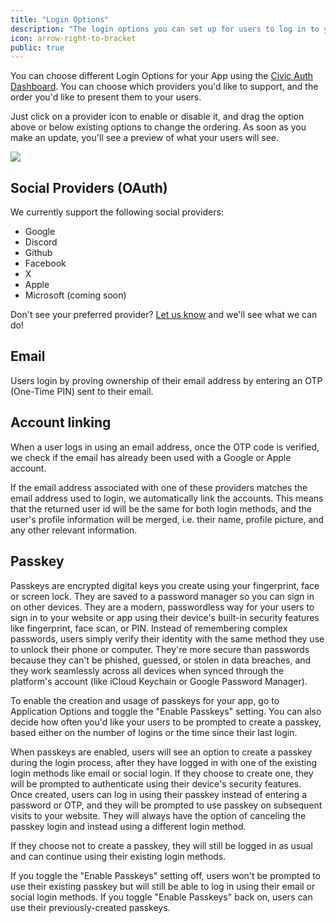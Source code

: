 ```yaml
---
title: "Login Options"
description: "The login options you can set up for users to log in to your app."
icon: arrow-right-to-bracket
public: true
---
```





You can choose different Login Options for your App using the [Civic Auth Dashboard](https://auth.civic.com/dashboard). You can choose which providers you'd like to support, and the order you'd like to present them to your users.

Just click on a provider icon to enable or disable it, and drag the option above or below existing options to change the ordering. As soon as you make an update, you'll see a preview of what your users will see.

<Frame>
    <img src="/images/login-options-dashboard-sso-email.png"/>
</Frame>

## Social Providers (OAuth)

We currently support the following social providers:
- Google
- Discord
- Github
- Facebook
- X
- Apple
- Microsoft (coming soon)

Don't see your preferred provider? [Let us know](https://join.slack.com/t/civic-developers/shared_invite/zt-37tv9fyo7-aDT43mUjOFQwdQFmfZLTRw) and we'll see what we can do!

## Email

Users login by proving ownership of their email address by entering an OTP (One-Time PIN) sent to their email.

## Account linking

When a user logs in using an email address, once the OTP code is verified, we check if the email has already been used with a Google or Apple account.

If the email address associated with one of these providers matches the email address used to login, we automatically link the accounts. This means that the returned user id will be the same for both login methods, and the user's profile information will be merged, i.e. their name, profile picture, and any other relevant information.

## Passkey

Passkeys are encrypted digital keys you create using your fingerprint, face or screen lock. They are saved to a password manager so you can sign in on other devices. They are a modern, passwordless way for your users to sign in to your website or app using their device's built-in security features like fingerprint, face scan, or PIN. Instead of remembering complex passwords, users simply verify their identity with the same method they use to unlock their phone or computer. They're more secure than passwords because they can't be phished, guessed, or stolen in data breaches, and they work seamlessly across all devices when synced through the platform's account (like iCloud Keychain or Google Password Manager).

To enable the creation and usage of passkeys for your app, go to Application Options and toggle the "Enable Passkeys" setting. You can also decide how often you'd like your users to be prompted to create a passkey, based either on the number of logins or the time since their last login.

When passkeys are enabled, users will see an option to create a passkey during the login process, after they have logged in with one of the existing login methods like email or social login. If they choose to create one, they will be prompted to authenticate using their device's security features. Once created, users can log in using their passkey instead of entering a password or OTP, and they will be prompted to use passkey on subsequent visits to your website. They will always have the option of canceling the passkey login and instead using a different login method.

If they choose not to create a passkey, they will still be logged in as usual and can continue using their existing login methods.

If you toggle the "Enable Passkeys" setting off, users won't be prompted to use their existing passkey but will still be able to log in using their email or social login methods. If you toggle "Enable Passkeys" back on, users can use their previously-created passkeys.
